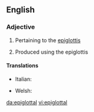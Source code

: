 ==English==

===Adjective===
{{en-adj|-}}

# Pertaining to the [[epiglottis]]
# {{context|phonetics|lang=en}} Produced using the epiglottis

====Translations====
{{trans-top|pertaining to the epiglottis}}
* Italian: {{t|it|epiglottale}}
{{trans-mid}}
* Welsh: {{t|cy|ardafodol}}
{{trans-bottom}}

[[da:epiglottal]]
[[vi:epiglottal]]